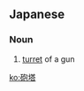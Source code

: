 ==Japanese==
{{ja-kanjitab|ほう|とう|yomi=o}}

===Noun===
{{ja-noun|ほうとう}}

# [[turret]] of a gun

[[ko:砲塔]]